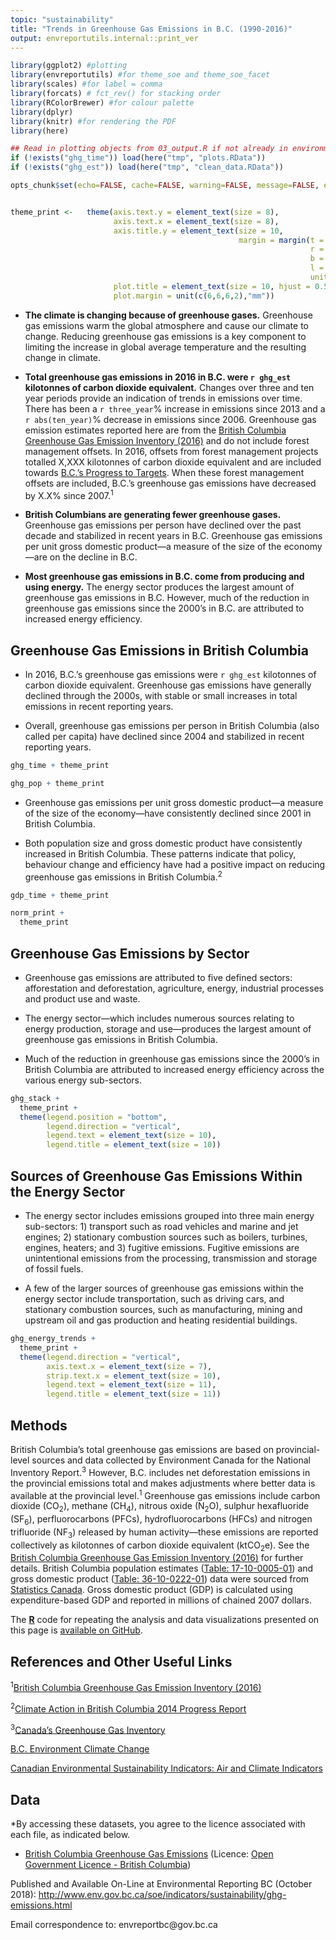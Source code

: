 ```yaml
---
topic: "sustainability"
title: "Trends in Greenhouse Gas Emissions in B.C. (1990-2016)"
output: envreportutils.internal::print_ver
---
```


<!--
Copyright 2018 Province of British Columbia

Licensed under the Apache License, Version 2.0 (the "License");
you may not use this file except in compliance with the License.
You may obtain a copy of the License at

http://www.apache.org/licenses/LICENSE-2.0

Unless required by applicable law or agreed to in writing, software distributed under the License is distributed on an "AS IS" BASIS,
WITHOUT WARRANTIES OR CONDITIONS OF ANY KIND, either express or implied.
See the License for the specific language governing permissions and limitations under the License.
-->

```r
library(ggplot2) #plotting
library(envreportutils) #for theme_soe and theme_soe_facet
library(scales) #for label = comma
library(forcats) # fct_rev() for stacking order
library(RColorBrewer) #for colour palette
library(dplyr)
library(knitr) #for rendering the PDF
library(here)

## Read in plotting objects from 03_output.R if not already in environment
if (!exists("ghg_time")) load(here("tmp", "plots.RData"))
if (!exists("ghg_est")) load(here("tmp", "clean_data.RData"))

opts_chunk$set(echo=FALSE, cache=FALSE, warning=FALSE, message=FALSE, error=FALSE, fig.height=3.5, fig.width=6)


theme_print <-   theme(axis.text.y = element_text(size = 8),
                       axis.text.x = element_text(size = 8),
                       axis.title.y = element_text(size = 10,
                                                   margin = margin(t = 0,
                                                                   r = 10,
                                                                   b = 0,
                                                                   l = 0,
                                                                   unit = "pt")),
                       plot.title = element_text(size = 10, hjust = 0.5),
                       plot.margin = unit(c(6,6,6,2),"mm"))
```


\begin{center}
\fbox{
  \begin{minipage}[c]{14cm}
  
   \begingroup\centering{\textbf{DRAFT --- NOT FOR DISTRIBUTION}}
    
    \endgroup
     
    \vspace{1mm}
    
    \text{This DRAFT public reporting product is under review and may change. It is not intended}
    \text{to be shared, cited or used at this time. Please contact Environmental Reporting BC program}
    \text{staff if you have questions about the content. }
    
  \end{minipage}
}
\end{center}


* **The climate is changing because of greenhouse gases.** Greenhouse gas emissions warm the global atmosphere and cause our climate to change. Reducing greenhouse gas emissions is a key component to limiting the increase in global average temperature and the resulting change in climate.
  
* **Total greenhouse gas emissions in 2016 in B.C. were `r ghg_est` kilotonnes of carbon dioxide equivalent.** Changes over three and ten year periods provide an indication of trends in emissions over time. There has been a `r three_year`% increase in emissions since 2013 and a `r abs(ten_year)`% decrease in emissions since 2006. Greenhouse gas emission estimates reported here are from the [British Columbia Greenhouse Gas Emission Inventory (2016)](http://www2.gov.bc.ca/gov/content?id=50B908BE85E0446EB6D3C434B4C8C106) and do not include forest management offsets. In 2016, offsets from forest management projects totalled X,XXX kilotonnes of carbon dioxide equivalent and are included towards [B.C.'s Progress to Targets](http://www2.gov.bc.ca/gov/content?id=9DF88AF901A14DE59BF3CF4B8A6B17EB). When these forest management offsets are included, B.C.'s greenhouse gas emissions have decreased by X.X% since 2007.^1^
     
* **British Columbians are generating fewer greenhouse gases.** Greenhouse gas emissions per person have declined over the past decade and stabilized in recent years in B.C. Greenhouse gas emissions per unit gross domestic product---a measure of the size of the economy---are on the decline in B.C. 
 
* **Most greenhouse gas emissions in B.C. come from producing and using energy.** The energy sector produces the largest amount of greenhouse gas emissions in B.C. However, much of the reduction in greenhouse gas emissions since the 2000's in B.C. are attributed to increased energy efficiency.



\newpage 

## Greenhouse Gas Emissions in British Columbia 


* In 2016, B.C.'s greenhouse gas emissions were `r ghg_est` kilotonnes of carbon dioxide equivalent. Greenhouse gas emissions have generally declined through the 2000s, with stable or small increases in total emissions in recent reporting years.

* Overall, greenhouse gas emissions per person in British Columbia (also called per capita) have declined since 2004 and stabilized in recent reporting years.

\vspace{.8cm}

```r
ghg_time + theme_print
```

\vspace{1cm}

```r
ghg_pop + theme_print
```
 
\newpage 


* Greenhouse gas emissions per unit gross domestic product---a measure of the size of the economy---have consistently declined since 2001 in British Columbia.

* Both population size and gross domestic product have consistently increased in British Columbia. These patterns indicate that policy, behaviour change and efficiency have had a positive impact on reducing greenhouse gas emissions in British Columbia.^2^

\vspace{.8cm}

```r
gdp_time + theme_print
```
   
\vspace{1cm}   

```r
norm_print + 
  theme_print
```


\newpage      

## Greenhouse Gas Emissions by Sector 
 
      
- Greenhouse gas emissions are attributed to five defined sectors: afforestation and deforestation, agriculture, energy, industrial processes and product use and waste.

- The energy sector---which includes numerous sources relating to energy production, storage and use---produces the largest amount of greenhouse gas emissions in British Columbia.

- Much of the reduction in greenhouse gas emissions since the 2000's in British Columbia are attributed to increased energy efficiency across the various energy sub-sectors.

\vspace{.8cm}


```r
ghg_stack +
  theme_print +
  theme(legend.position = "bottom",
        legend.direction = "vertical",
        legend.text = element_text(size = 10),
        legend.title = element_text(size = 10))

```      

\newpage    


## Sources of Greenhouse Gas Emissions Within the Energy Sector 

- The energy sector includes emissions grouped into three main energy sub-sectors: 1) transport such as road vehicles and marine and jet engines; 2) stationary combustion sources such as boilers, turbines, engines, heaters; and 3) fugitive emissions. Fugitive emissions are unintentional emissions from the processing, transmission and storage of fossil fuels. 

- A few of the larger sources of greenhouse gas emissions within the energy sector include transportation, such as driving cars, and stationary combustion sources, such as manufacturing, mining and upstream oil and gas production and heating residential buildings.

\vspace{.8cm}
          
```r
ghg_energy_trends +
  theme_print +
  theme(legend.direction = "vertical",
        axis.text.x = element_text(size = 7),
        strip.text.x = element_text(size = 10),
        legend.text = element_text(size = 11),
        legend.title = element_text(size = 11))
```


\newpage


## Methods

British Columbia’s total greenhouse gas emissions are based on provincial-level sources and data collected by Environment Canada for the National Inventory Report.^3^ However, B.C. includes net deforestation emissions in the provincial emissions total and makes adjustments where better data is available at the provincial level.^1^ Greenhouse gas emissions include carbon dioxide (CO~2~), methane (CH~4~), nitrous oxide (N~2~O), sulphur hexafluoride (SF~6~), perfluorocarbons (PFCs),  hydrofluorocarbons (HFCs) and nitrogen trifluoride (NF~3~) released by human activity---these emissions are reported collectively as kilotonnes of carbon dioxide equivalent (ktCO~2~e). See the [British Columbia Greenhouse Gas Emission Inventory (2016)](http://www2.gov.bc.ca/gov/content?id=50B908BE85E0446EB6D3C434B4C8C106) for further details. British Columbia population estimates ([Table: 17-10-0005-01](https://www150.statcan.gc.ca/t1/tbl1/en/tv.action?pid=1710000501)) and gross domestic product ([Table: 36-10-0222-01](https://www150.statcan.gc.ca/t1/tbl1/en/tv.action?pid=3610022201)) data were sourced from [Statistics Canada](https://www.statcan.gc.ca/eng/start). Gross domestic product (GDP) is calculated using expenditure-based GDP and reported in millions of chained 2007 dollars.

The **[R](http://www.r-project.org)** code for repeating the analysis and data visualizations presented on this page is [available on GitHub](https://github.com/bcgov/ghg-emissions-indicator).


## References and Other Useful Links

^1^[British Columbia Greenhouse Gas Emission Inventory (2016)](http://www2.gov.bc.ca/gov/content?id=50B908BE85E0446EB6D3C434B4C8C106)

^2^[Climate Action in British Columbia 2014 Progress Report](http://www.env.gov.bc.ca/cas/pdfs/2014-Progress-to-Targets.pdf)

^3^[Canada's Greenhouse Gas Inventory](http://www.ec.gc.ca/ges-ghg/default.asp?lang=En&n=83A34A7A-1)

[B.C. Environment Climate Change](http://www2.gov.bc.ca/gov/theme.page?id=4D9B65E26DFA11EF78C200B82FAD10BD)

[Canadian Environmental Sustainability Indicators: Air and Climate Indicators](http://www.ec.gc.ca/indicateurs-indicators/default.asp?lang=En&n=03603FB3-1)


## Data
\*By accessing these datasets, you agree to the licence associated with
each file, as indicated below.

- [British Columbia Greenhouse Gas Emissions](https://catalogue.data.gov.bc.ca/dataset/24c899ee-ef73-44a2-8569-a0d6b094e60c) (Licence: [Open Government Licence - British Columbia](https://www2.gov.bc.ca/gov/content?id=A519A56BC2BF44E4A008B33FCF527F61))


Published and Available On-Line at Environmental Reporting BC (October
2018):
<http://www.env.gov.bc.ca/soe/indicators/sustainability/ghg-emissions.html>

Email correspondence to: envreportbc@gov.bc.ca
